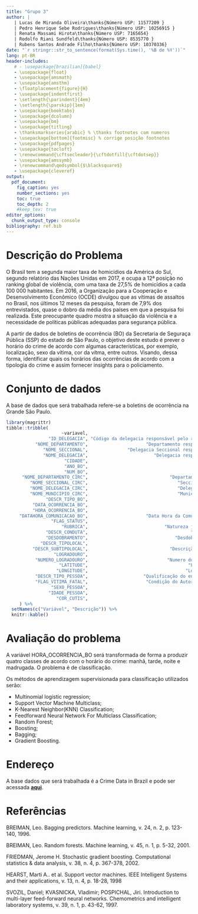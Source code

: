 ```yaml
---
title: "Grupo 3"
author: |
   | Lucas de Miranda Oliveira\thanks{Número USP: 11577209 }
   | Pedro Henrique Sebe Rodrigues\thanks{Número USP: 10256915 }
   | Renata Massami Hirota\thanks{Número USP: 7165654}
   | Rodolfo Riani Sundfeld\thanks{Número USP: 8535770 }
   | Rubens Santos Andrade Filho\thanks{Número USP: 10370336}
date: "`r stringr::str_to_sentence(format(Sys.time(), '%B de %Y'))`"
lang: pt-BR
header-includes:
   # - \usepackage[brazilian]{babel}
   - \usepackage{float}
   - \usepackage{amsmath}
   - \usepackage{amsthm}
   - \floatplacement{figure}{H}
   - \usepackage{indentfirst}
   - \setlength{\parindent}{4em}
   - \setlength{\parskip}{1em}
   - \usepackage{booktabs}
   - \usepackage{dcolumn}
   - \usepackage{bm}
   - \usepackage{titling}
   - \thanksmarkseries{arabic} % \thanks footnotes com numeros
   - \usepackage[bottom]{footmisc} % corrige posição footnotes
   - \usepackage{pdfpages}
   - \usepackage{tocloft}
   - \renewcommand{\cftsecleader}{\cftdotfill{\cftdotsep}}
   - \usepackage{amssymb}
   - \renewcommand\qedsymbol{$\blacksquare$}
   - \usepackage{cleveref}
output: 
  pdf_document: 
    fig_caption: yes
    number_sections: yes
    toc: true
    toc_depth: 2
    #keep_tex: true
editor_options: 
  chunk_output_type: console
bibliography: ref.bib
---
```


\pagebreak

# Descrição do Problema 

O Brasil tem a segunda maior taxa de homicídios da América do Sul, segundo relatório das Nações Unidas em 2017, e ocupa a 12ª posição no ranking global de violência, com uma taxa de 27,5% de homicídios a cada 100 000 habitantes. Em 2016, a Organização para a Cooperação e Desenvolvimento Econômico (OCDE) divulgou que as vítimas de assaltos no Brasil, nos últimos 12 meses da pesquisa, foram de 7,9% dos entrevistados, quase o dobro da média dos países em que a pesquisa foi realizada. Este preocupante quadro mostra a situação da violência e a necessidade de políticas públicas adequadas para segurança pública.


 A partir de dados de boletins de ocorrência (BO) da Secretaria de Seguraça Pública (SSP) do estado de São Paulo, o objetivo deste estudo é prever o horário do crime de acordo com algumas características, por exemplo, localização, sexo da vítima, cor da vítma, entre outros. Visando, dessa forma, identificar quais os horários das ocorrências de acordo com a tipologia do crime e assim fornecer insights para o policiamento. 

# Conjunto de dados

A base de dados que será trabalhada refere-se a boletins de ocorrência na Grande São Paulo.


```r
library(magrittr)
tibble::tribble(
                     ~variavel,                                                    ~descricao,
                "ID_DELEGACIA", "Código da delegacia responsável pelo registro da ocorrencia",
           "NOME_DEPARTAMENTO",                      "Departamento responsável pelo registro",
              "NOME_SECCIONAL",               "Delegacia Seccional responsável pelo registro",
              "NOME_DELEGACIA",                         "Delegacia responsável pelo registro",
                      "CIDADE",                                          "Cidade de Registro",
                      "ANO_BO",                                           "Ano da ocorrencia",
                      "NUM_BO",                                                "Número do BO",
      "NOME_DEPARTAMENTO_CIRC",                               "Departamento de Circunscrição",
         "NOME_SECCIONAL_CIRC",                                  "Seccional de Circunscrição",
         "NOME_DELEGACIA_CIRC",                                  "Delegacia de Circunscrição",
         "NOME_MUNICIPIO_CIRC",                                  "Município de Circunscrição",
               "DESCR_TIPO_BO",                                           "Tipo de Documento",
          "DATA_OCORRENCIA_BO",                                          "Data da Ocorrência",
          "HORA_OCORRENCIA_BO",                                          "Hora da Ocorrência",
     "DATAHORA_COMUNICACAO_BO",                      "Data Hora da Comunicação da Ocorrência",
                 "FLAG_STATUS",                                        "Status da Ocorrência",
                     "RUBRICA",                             "Natureza jurídica da ocorrência",
               "DESCR_CONDUTA",                                       "Conduta na Ocorrência",
               "DESDOBRAMENTO",                                 "Desdobramento na Ocorrência",
             "DESCR_TIPOLOCAL",                                               "Tipo de Local",
          "DESCR_SUBTIPOLOCAL",                               "Descrição do subTipo de local",
                  "LOGRADOURO",                                        "Logradouro dos fatos",
           "NUMERO_LOGRADOURO",                              "Numero do Logradouro dos fatos",
                    "LATITUDE",                                      "Latitude da Ocorrência",
                   "LONGITUDE",                                     "Longitude da Ocorrência",
           "DESCR_TIPO_PESSOA",                     "Qualificação do envolvido na ocorrência",
           "FLAG_VITIMA_FATAL",                      "Condição do Autor / Vítma na corrência",
                 "SEXO_PESSOA",                                                        "Sexo",
                "IDADE_PESSOA",                                                       "Idade",
                   "COR_CUTIS",                                                 "Cor da Pele"
     ) %>% 
  setNames(c("Variável", "Descrição")) %>% 
  knitr::kable()
```

# Avaliação do problema

A variável HORA_OCORRENCIA_BO será transformada de forma a produzir quatro classes de acordo com o horário do crime: manhã, tarde, noite e madrugada. O problema é de classificação.

Os  métodos de aprendizagem supervisionada para classificação utilizados serão:

- Multinomial logistic regression;
- Support Vector Machine Multiclass;
- K-Nearest Neighbor(KNN) Classification;
- Feedforward Neural Network For Multiclass Classification;
- Random Forest;
- Boosting;
- Bagging;
- Gradient Boosting.


# Endereço
<!-- Endereço da competição ou da página onde o problema est á descrito --> 
A base dados que será trabalhada é a Crime Data in Brazil e pode ser acessada  [**aqui**](https://www.kaggle.com/inquisitivecrow/crime-data-in-brazil).

# Referências

BREIMAN, Leo. Bagging predictors. Machine learning, v. 24, n. 2, p. 123-140, 1996.

BREIMAN, Leo. Random forests. Machine learning, v. 45, n. 1, p. 5-32, 2001.

FRIEDMAN, Jerome H. Stochastic gradient boosting. Computational statistics & data analysis, v.  38, n. 4, p. 367-378, 2002.

HEARST, Marti A.. et al. Support vector machines. IEEE Intelligent Systems and their applications, v. 13, n. 4, p. 18-28, 1998

SVOZIL, Daniel; KVASNICKA, Vladimir; POSPICHAL, Jiri. Introduction to multi-layer feed-forward neural networks. Chemometrics and intelligent laboratory systems, v. 39, n. 1, p. 43-62, 1997.
